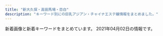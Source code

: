 ```yaml
---
title: "新大久保・高田馬場・目白"
description: "キーワード別にの巨乳アジアン・チャイナエステ嬢情報をまとめました。"
---
```


新着画像と新着キーワードをまとめています。
2021年04月02日の情報です。

<DmmAffiliateIns />
<KeywordTable
  shops={
    [
    {
        "img_links": [
            "https://est-hana.com/img/girl/pickup/pickup20181218104555.jpg",
            "https://est-hana.com/img/girl/list/s163_list.jpg",
            "https://est-hana.com/img/material/infopanel.png",
            "https://est-hana.com/img/material/photorenew2rev1.jpg",
            "https://est-hana.com/img/material/massap7.jpg",
            "https://est-hana.com/img/girl/thumb/s77_1.jpg",
            "https://est-hana.com/img/girl/list/slist199a8b144d9cbd006fc9dffdf23ad77de07.jpg",
            "https://est-hana.com/img/girl/main/smain1931e3a7504f14e2050f14cb6782d72bb46c.jpg",
            "https://est-hana.com/img/material/photorenew4.jpg",
            "https://est-hana.com/img/girl/list/slist19053cc33bb85f739f63e84c2ae2c41c2eb.jpg",
            "https://est-hana.com/img/girl/list/s88_list.jpg",
            "https://est-hana.com/img/girl/thumb/smain18725b09cd881b1f036f9f4970616c10b474.jpg",
            "https://est-hana.com/img/girl/thumb/s180_1.jpg",
            "https://est-hana.com/img/girl/list/sface191ec56c0d5cc68365ea11e2e52a40272d8.jpg",
            "https://est-hana.com/img/girl/pickup/pickup20190528135649.jpg",
            "https://est-hana.com/img/girl/list/slist187110f9d5212fd19d8b8410ec6bff294e6.jpg",
            "https://est-hana.com/img/material/staffdetail_t1.png",
            "https://est-hana.com/img/girl/pickup/topgirl20140510202547.png",
            "https://est-hana.com/img/girl/main/smain184149673a0eecbfdaab27d1a016ce6f4281.jpg",
            "https://est-hana.com/img/girl/list/sface18449673a0eecbfdaab27d1a016ce6f4281.jpg",
            "https://est-hana.com/img/girl/thumb/smain1102404ef9fc79e2a0a04d64b621c22a0c77.jpg",
            "https://est-hana.com/img/girl/pickup/pickup20141227182613.jpeg",
            "https://est-hana.com/img/material/top_t5.png",
            "https://est-hana.com/img/material/top_t6.png",
            "https://est-hana.com/img/material/accsess_station.png",
            "https://est-hana.com/img/girl/main/s173_1.jpg",
            "https://est-hana.com/img/material/top_t3.png",
            "https://est-hana.com/img/girl/pickup/topgirl20161016054301.png",
            "https://est-hana.com/img/material/returnbtn.png",
            "https://est-hana.com/img/girl/main/smain1901e7f2a11706f93c08ab1eb76c57c0a501.jpg",
            "https://est-hana.com/img/girl/pickup/topgirl20180908131653.png",
            "https://est-hana.com/img/girl/main/s86_1.jpg",
            "https://est-hana.com/img/girl/thumb/s86_1.jpg",
            "https://est-hana.com/img/girl/thumb/smain1871110bf62c88dcefca310cdc127f9b11f2.jpg",
            "https://est-hana.com/img/girl/list/sface201dc74ab8dea78d771771d5fda7bccc989.jpg",
            "https://est-hana.com/img/girl/list/s139_face.jpg",
            "https://est-hana.com/img/material/systme_t2.png",
            "https://est-hana.com/img/girl/thumb/smain184149673a0eecbfdaab27d1a016ce6f4281.jpg",
            "https://est-hana.com/img/material/systme_t1.png",
            "https://est-hana.com/img/material/massap4.jpg",
            "https://est-hana.com/img/girl/list/sface199a8b144d9cbd006fc9dffdf23ad77de07.jpg",
            "https://est-hana.com/img/girl/pickup/pickup20190118192257.jpg",
            "https://est-hana.com/img/material/photorenew3.jpg",
            "https://est-hana.com/img/material/staff_t1.png",
            "https://est-hana.com/img/material/hosi4.png",
            "https://est-hana.com/img/girl/list/sface19753ce52e0264e81a8a42e5d3c84dd833e.jpg",
            "https://est-hana.com/img/girl/list/slist8365230fc40840a020ba3ed47600db4b4a.jpg",
            "https://est-hana.com/img/girl/pickup/pickup20190121202926.jpg",
            "https://est-hana.com/img/material/m4.png",
            "https://est-hana.com/img/material/gm1_rollout.png",
            "https://est-hana.com/img/girl/list/slist189e9ae2d8752cd8b9474ebd62df9909f9b.jpg",
            "https://est-hana.com/img/girl/thumb/smain1931e3a7504f14e2050f14cb6782d72bb46c.jpg",
            "https://est-hana.com/img/material/accsess_picter2.jpg",
            "https://est-hana.com/img/girl/list/s88_face.jpg",
            "https://est-hana.com/img/girl/thumb/s75_1.jpg",
            "https://est-hana.com/img/girl/thumb/smain1913da4fa2da2e801312734721e1a44d8e19.jpg",
            "https://est-hana.com/img/material/photorenew1.jpg",
            "https://est-hana.com/img/material/gm5_rollout.png",
            "https://est-hana.com/img/camp/camp20210401.png",
            "https://est-hana.com/img/girl/list/sface190e7f2a11706f93c08ab1eb76c57c0a501.jpg",
            "https://est-hana.com/img/material/staff_t1rev1.png",
            "https://est-hana.com/img/material/click_tel_btn.png",
            "https://est-hana.com/img/girl/thumb/smain1901e7f2a11706f93c08ab1eb76c57c0a501.jpg",
            "https://est-hana.com/img/girl/thumb/smain110138adcf1cf026681bfa9a408199a21890.jpg",
            "https://est-hana.com/img/girl/main/smain197153ce52e0264e81a8a42e5d3c84dd833e.jpg",
            "https://est-hana.com/img/girl/list/s77_list.jpg",
            "https://est-hana.com/img/girl/thumb/s77_2.jpg",
            "https://est-hana.com/img/girl/list/s75_list.jpg",
            "https://est-hana.com/img/girl/pickup/topgirl20180526173824.png",
            "https://est-hana.com/img/girl/list/s75_face.jpg",
            "https://est-hana.com/img/material/hosi5.png",
            "https://est-hana.com/img/girl/list/slist193a69a1a063a3159e298d18b691542266d.jpg",
            "https://est-hana.com/img/material/detailwaku.png",
            "https://est-hana.com/img/material/gm4_rollout.png",
            "https://est-hana.com/img/girl/thumb/smain1891e9ae2d8752cd8b9474ebd62df9909f9b.jpg",
            "https://est-hana.com/img/material/massap6.jpg",
            "https://est-hana.com/img/material/month.png",
            "https://est-hana.com/img/whatnew/20200401min60.jpg",
            "https://est-hana.com/img/material/massa_t1.png",
            "https://est-hana.com/img/girl/list/slist18449673a0eecbfdaab27d1a016ce6f4281.jpg",
            "https://est-hana.com/img/girl/list/sface189e9ae2d8752cd8b9474ebd62df9909f9b.jpg",
            "https://est-hana.com/img/material/w5.png",
            "https://est-hana.com/img/girl/list/s180_list.jpg",
            "https://est-hana.com/img/girl/thumb/smain1911ec56c0d5cc68365ea11e2e52a40272d8.jpg",
            "https://est-hana.com/img/girl/thumb/smain184249673a0eecbfdaab27d1a016ce6f4281.jpg",
            "https://est-hana.com/img/girl/main/s180_1.jpg",
            "https://est-hana.com/img/material/d2.png",
            "https://est-hana.com/img/girl/thumb/smain1912da4fa2da2e801312734721e1a44d8e19.jpg",
            "https://est-hana.com/img/whatnew/20200304.jpg",
            "https://est-hana.com/img/girl/list/slist191ec56c0d5cc68365ea11e2e52a40272d8.jpg",
            "https://est-hana.com/img/girl/main/smain1871110bf62c88dcefca310cdc127f9b11f2.jpg",
            "https://est-hana.com/img/material/gm2_rollout.png",
            "https://est-hana.com/img/material/gm3_rollout.png",
            "https://est-hana.com/img/material/massap1.jpg",
            "https://est-hana.com/img/material/massap3.jpg",
            "https://est-hana.com/img/girl/thumb/smain19725e2ed7efe2de621955e09d12295a13ee.jpg",
            "https://est-hana.com/img/girl/pickup/pickup20180526173711.jpg",
            "https://est-hana.com/img/material/sframe2014.png",
            "https://est-hana.com/img/girl/thumb/s163_1.jpg",
            "https://est-hana.com/img/girl/main/s77_1.jpg",
            "https://est-hana.com/img/girl/pickup/pickup20180830201105.jpg",
            "https://est-hana.com/img/material/gm6_rollout.png",
            "https://est-hana.com/img/girl/list/slist110d5ce8a5906e2cdaf90af47c9395e0dff.jpg",
            "https://est-hana.com/img/material/sys_course1_rev2.png",
            "https://est-hana.com/img/girl/pickup/topgirl20180308214256.png",
            "https://est-hana.com/img/girl/thumb/s77_3.jpg",
            "https://est-hana.com/img/material/top_t4.png",
            "https://est-hana.com/img/girl/list/slist2012ba9beda1a19f1ba57dcc87485d57321.jpg",
            "https://est-hana.com/img/material/top_twitter.png",
            "https://est-hana.com/img/girl/thumb/smain1902e7f2a11706f93c08ab1eb76c57c0a501.jpg",
            "https://est-hana.com/img/material/sys_course2_rev2.png",
            "https://est-hana.com/img/material/day.png",
            "https://est-hana.com/img/girl/main/smain1891e9ae2d8752cd8b9474ebd62df9909f9b.jpg",
            "https://est-hana.com/img/girl/thumb/smain197153ce52e0264e81a8a42e5d3c84dd833e.jpg",
            "https://est-hana.com/img/girl/main/s75_1.jpg",
            "https://est-hana.com/img/girl/pickup/topgirl20190528141109.png",
            "https://est-hana.com/img/girl/list/slist19753ce52e0264e81a8a42e5d3c84dd833e.jpg",
            "https://est-hana.com/img/girl/pickup/topgirl20141227182718.png",
            "https://est-hana.com/img/material/topflashimg1.jpg",
            "https://est-hana.com/img/girl/main/smain110138adcf1cf026681bfa9a408199a21890.jpg",
            "https://est-hana.com/img/girl/list/sface8365230fc40840a020ba3ed47600db4b4a.jpg",
            "https://est-hana.com/img/girl/list/s77_face.jpg",
            "https://est-hana.com/img/girl/list/sface193e3a7504f14e2050f14cb6782d72bb46c.jpg",
            "https://est-hana.com/img/girl/pickup/pickup20190118192153.jpg",
            "https://est-hana.com/img/girl/list/s163_face.jpg",
            "https://est-hana.com/img/girl/pickup/topgirl20140502225842.png",
            "https://est-hana.com/img/girl/list/s86_list.jpg",
            "https://est-hana.com/img/girl/thumb/smain193281777917c863b2cd265723b9cb5a3c32.jpg",
            "https://est-hana.com/img/material/photorenew5.jpg",
            "https://est-hana.com/img/material/line1.png",
            "https://est-hana.com/img/girl/main/s163_1.jpg",
            "https://est-hana.com/img/material/massap2.jpg",
            "https://est-hana.com/img/girl/list/s173_face.jpg",
            "https://est-hana.com/img/material/massap5.jpg",
            "https://est-hana.com/img/material/top_t2_img_rev2.jpg",
            "https://est-hana.com/img/material/sys_option.png",
            "https://est-hana.com/img/girl/pickup/pickup20191208191053.jpg",
            "https://est-hana.com/img/girl/pickup/pickup20190227121102.jpg",
            "https://est-hana.com/img/material/top_t2.png",
            "https://est-hana.com/img/girl/list/s173_list.jpg",
            "https://est-hana.com/img/girl/thumb/s173_2.jpg",
            "https://est-hana.com/img/girl/list/s139_list.jpg",
            "https://est-hana.com/img/girl/thumb/s173_1.jpg",
            "https://est-hana.com/img/material/sys_course3_rev1.png",
            "https://est-hana.com/img/material/sys_etc.png",
            "https://est-hana.com/img/whatnew/20200401_mask.jpg",
            "https://est-hana.com/img/girl/pickup/pickup20191214162524.jpg",
            "https://est-hana.com/img/girl/list/s86_face.jpg",
            "https://est-hana.com/img/girl/main/smain1911ec56c0d5cc68365ea11e2e52a40272d8.jpg",
            "https://est-hana.com/img/girl/list/sface187386757ea62d773ca58e2457fc23b8e13.jpg",
            "https://est-hana.com/img/girl/list/s180_face.jpg",
            "https://est-hana.com/img/girl/list/sface110404ef9fc79e2a0a04d64b621c22a0c77.jpg",
            "https://est-hana.com/img/material/age.png"
        ],
        "url": "https://est-hana.com/",
        "name": "\u82b1",
        "keywords": {
            "C": 39,
            "\u30c0\u30a4\u30ca\u30de\u30a4\u30c8": 1,
            "E": 5,
            "G": 1
        },
        "station": "JR\u5927\u4e45\u4fdd\u99c5\u5317\u53e3"
    },
    {
        "url": "http://kobo.mssg.jp/",
        "station": "JR\u5927\u4e45\u4fdd\u99c5\u5317\u53e3",
        "name": "\u6c34\u8272-\u30df\u30ba\u30a4\u30ed-",
        "keywords": {},
        "img_links": [
            "http://kobo.mssg.jp/images/staff_4.jpg",
            "http://kobo.mssg.jp/images/staff_bj4.png",
            "http://kobo.mssg.jp/images/top2.jpg",
            "http://kobo.mssg.jp/images/staff_2b.jpg",
            "http://kobo.mssg.jp/images/staff_9b.jpg",
            "http://kobo.mssg.jp/layer/images/top/top_08.png",
            "http://kobo.mssg.jp/layer/images/top/top_06.jpg",
            "http://kobo.mssg.jp/layer/images/top/top_05.jpg",
            "http://kobo.mssg.jp/images/staff_2a.jpg",
            "http://kobo.mssg.jp/images/1.jpg",
            "http://kobo.mssg.jp/images/s_info.png",
            "http://kobo.mssg.jp/images/top1.jpg",
            "http://kobo.mssg.jp/layer/images/top/top_04.jpg",
            "http://kobo.mssg.jp/images/wenzi-staff.png",
            "http://kobo.mssg.jp/images/staff_5.jpg",
            "http://kobo.mssg.jp/layer/images/top/top_02.jpg",
            "http://kobo.mssg.jp/images/staff_9a.jpg",
            "http://kobo.mssg.jp/images/staff_8.jpg",
            "http://kobo.mssg.jp/images/info.png",
            "http://kobo.mssg.jp/images/staff_10a.jpg",
            "http://kobo.mssg.jp/images/staff_bj1.png",
            "http://kobo.mssg.jp/layer/images/top/top_03.jpg",
            "http://kobo.mssg.jp/layer/images/top/top_01.jpg",
            "http://kobo.mssg.jp/layer/images/top.jpg",
            "http://kobo.mssg.jp/images/staff_8a.jpg"
        ]
    },
    {
        "keywords": {},
        "station": "JR\u5927\u4e45\u4fdd\u99c5\u5317\u53e3",
        "img_links": [],
        "url": "http://gogonoheya.ies.fun/",
        "name": "Rabenda\u30fb\u30e9\u30d9\u30f3\u30c0\u30fc"
    },
    {
        "keywords": {
            "C": 36
        },
        "station": "JR\u5927\u4e45\u4fdd\u99c5\u5317\u53e3",
        "name": "Lovely Heart \u5927\u4e45\u4fdd\u5225\u9928",
        "img_links": [
            "http://aes-treat.com/scdl/staff/10891mb.jpg",
            "http://aes-treat.com/img/ttl_attbnr.jpg",
            "http://aes-treat.com/scdl/staff/11171mb.jpg",
            "http://aes-treat.com/scdl/staff/10981mb.jpg",
            "http://aes-treat.com/scdl/staff/10771mb.jpg",
            "http://aes-treat.com/img/ttl_sister.png",
            "http://aes-treat.com/scdl/staff/10941mb.jpg",
            "http://aes-treat.com/scdl/staff/10902.jpg",
            "http://aes-treat.com/scdl/staff/11121.jpg",
            "http://aes-treat.com/scdl/staff/11131.jpg",
            "http://aes-treat.com/scdl/staff/11151.jpg",
            "http://aes-treat.com/scdl/staff/11181mb.jpg",
            "http://aes-treat.com/scdl/staff/11111mb.jpg",
            "http://aes-treat.com/scdl/staff/10681.jpg",
            "http://aes-treat.com/scdl/staff/11041.jpg",
            "http://aes-treat.com/pic/top2.jpg",
            "http://aes-treat.com/scdl/staff/10681mb.jpg",
            "http://aes-treat.com/scdl/staff/11101mb.jpg",
            "http://aes-treat.com/scdl/staff/11171.jpg",
            "http://aes-treat.com/scdl/staff/10901.jpg",
            "http://aes-treat.com/scdl/staff/11161mb.jpg",
            "http://aes-treat.com/scdl/staff/10861.jpg",
            "http://aes-treat.com/scdl/staff/10842.jpg",
            "http://aes-treat.com/scdl/staff/10841.jpg",
            "http://aes-treat.com/scdl/staff/11101.jpg",
            "http://aes-treat.com/scdl/staff/10811mb.jpg",
            "http://aes-treat.com/scdl/staff/11081.jpg",
            "http://aes-treat.com/scdl/staff/10901mb.jpg",
            "http://aes-treat.com/scdl/staff/11041mb.jpg",
            "http://aes-treat.com/scdl/staff/10981.jpg",
            "http://aes-treat.com/scdl/staff/10841mb.jpg",
            "http://aes-treat.com/scdl/staff/11121mb.jpg",
            "http://aes-treat.com/scdl/staff/10721.jpg",
            "http://aes-treat.com/img/ttl_staff.png",
            "http://aes-treat.com/scdl/staff/10171mb.jpg",
            "http://aes-treat.com/scdl/staff/10811.jpg",
            "http://aes-treat.com/scdl/staff/10971.jpg",
            "http://aes-treat.com/scdl/staff/11161.jpg",
            "http://aes-treat.com/scdl/staff/11091.jpg",
            "http://aes-treat.com/scdl/staff/11181.jpg",
            "http://aes-treat.com/scdl/staff/10721mb.jpg",
            "http://aes-treat.com/scdl/staff/10972.jpg",
            "http://aes-treat.com/scdl/staff/11091mb.jpg",
            "http://aes-treat.com/img/ttl_att.png",
            "http://aes-treat.com/scdl/staff/11051mb.jpg",
            "http://aes-treat.com/scdl/staff/10771.jpg",
            "http://aes-treat.com/scdl/staff/10171.jpg",
            "http://aes-treat.com/img/ttl_nouka.jpg",
            "http://aes-treat.com/scdl/staff/11111.jpg",
            "http://aes-treat.com/scdl/staff/10651mb.jpg",
            "http://aes-treat.com/scdl/staff/11081mb.jpg",
            "http://aes-treat.com/scdl/staff/10861mb.jpg",
            "http://aes-treat.com/scdl/staff/10971mb.jpg",
            "http://aes-treat.com/scdl/staff/11131mb.jpg",
            "http://aes-treat.com/scdl/staff/11051.jpg",
            "http://aes-treat.com/i/files/homeimg.jpg",
            "http://aes-treat.com/scdl/staff/11151mb.jpg",
            "http://aes-treat.com/img/system/campaign.jpg",
            "http://aes-treat.com/scdl/staff/11162.jpg",
            "http://aes-treat.com/pic/top1.jpg",
            "http://aes-treat.com/scdl/staff/10891.jpg",
            "http://aes-treat.com/pic/head.jpg",
            "http://aes-treat.com/scdl/staff/10941.jpg",
            "http://aes-treat.com/scdl/staff/10651.jpg",
            "http://aes-treat.com/img/ttl_mobile.jpg"
        ],
        "url": "http://aes-treat.com/"
    },
    {
        "url": "http://familiar.tyo.cm/",
        "name": "Familiar\u30fb\u30d5\u30a1\u30df\u30ea\u30fc\u30a2",
        "keywords": {
            "85": 18,
            "87": 72,
            "83": 9,
            "86": 94,
            "E": 36,
            "C": 2,
            "88": 27,
            "D": 182
        },
        "station": "JR\u65b0\u5927\u4e45\u4fdd\u99c5",
        "img_links": [
            "http://familiar.tyo.cm/images/s_news.jpg",
            "http://familiar.tyo.cm/images/s_staff.jpg",
            "http://familiar.tyo.cm/photos/sites/37/2019/12/2019120502264671.jpg",
            "http://familiar.tyo.cm/photos/sites/37/2019/11/2019110802115992.jpg",
            "http://familiar.tyo.cm/photos/sites/37/2019/03/2019032406115446.jpg",
            "http://familiar.tyo.cm/photos/sites/37/2019/06/2019062210030384.jpg",
            "http://familiar.tyo.cm/photos/sites/37/2019/06/2019061502562797.jpg",
            "http://familiar.tyo.cm/photos/sites/37/2019/06/2019061502562798.jpg",
            "http://familiar.tyo.cm/photos/sites/37/2019/10/2019100304481325.jpg",
            "http://familiar.tyo.cm/photos/sites/37/2019/03/2019032406115440.jpg",
            "http://familiar.tyo.cm/photos/sites/37/2019/11/2019112902341792.jpg",
            "http://familiar.tyo.cm/photos/sites/37/2019/12/2019120401355046.jpg",
            "http://familiar.tyo.cm/photos/sites/37/2019/12/2019120502265383.jpg",
            "http://familiar.tyo.cm/photos/sites/37/2019/06/201906040617136.jpg",
            "http://familiar.tyo.cm/photos/sites/37/2019/03/2019032406115451.jpg",
            "http://familiar.tyo.cm/photos/sites/37/2019/09/2019090503385014.jpg",
            "http://familiar.tyo.cm/photos/sites/37/2019/10/2019102408541458.jpg",
            "http://familiar.tyo.cm/images/top.png",
            "http://familiar.tyo.cm/photos/sites/37/2019/10/2019102502193551.jpg",
            "http://familiar.tyo.cm/photos/sites/37/2019/09/201909270657496.jpg",
            "http://familiar.tyo.cm/photos/sites/37/2019/12/2019120401354873.jpg",
            "http://familiar.tyo.cm/photos/sites/37/2019/03/2019031806471671.jpg",
            "http://familiar.tyo.cm/photos/sites/37/2018/12/2018121903022968.jpg",
            "http://familiar.tyo.cm/photos/sites/37/2019/12/2019120401354980.jpg",
            "http://familiar.tyo.cm/photos/sites/37/2019/03/2019032406115312.jpg",
            "http://familiar.tyo.cm/photos/sites/37/2019/06/2019060406241084.jpg",
            "http://familiar.tyo.cm/images/mobile.jpg",
            "http://familiar.tyo.cm/photos/sites/37/2018/12/2018121903013346.jpg",
            "http://familiar.tyo.cm/photos/sites/37/2019/03/2019032406115491.jpg",
            "http://familiar.tyo.cm/photos/sites/37/2019/03/2019032406115598.jpg",
            "http://familiar.tyo.cm/images/tel.png",
            "http://familiar.tyo.cm/images/1.png",
            "http://familiar.tyo.cm/photos/sites/37/2019/11/2019112002511160.jpg",
            "http://familiar.tyo.cm/photos/sites/37/2019/06/2019061502562745.jpg",
            "http://familiar.tyo.cm/photos/sites/37/2019/03/2019032406115311.jpg",
            "http://familiar.tyo.cm/photos/sites/37/2019/06/2019060406161857.jpg",
            "http://familiar.tyo.cm/images/s_link.jpg",
            "http://familiar.tyo.cm/photos/sites/37/2019/12/201912130833132.jpg",
            "http://familiar.tyo.cm/photos/sites/37/2019/10/2019102502193826.jpg"
        ]
    },
    {
        "station": "JR\u65b0\u5927\u4e45\u4fdd\u99c5",
        "img_links": [
            "http://www.enchuen.com/images/h2_alliancegide2.png",
            "http://www.enchuen.com/images/btn_gnavi03_no.png",
            "http://www.enchuen.com/images/interior03.jpg",
            "http://www.enchuen.com/images/therapist_kaori.jpg",
            "http://www.enchuen.com/images/icon_eng.png",
            "http://www.enchuen.com/images/top_slider1.jpg",
            "http://www.enchuen.com/images/therapist_yona.jpg",
            "http://www.enchuen.com/images/icon_chi.png",
            "http://www.enchuen.com/images/interior02_s.jpg",
            "http://www.enchuen.com/images/interior02.jpg",
            "http://www.enchuen.com/images/btn_gnavi02_no.png",
            "http://www.enchuen.com/images/btn_gnavi01_no.png",
            "http://www.enchuen.com/images/mail_header.png",
            "http://www.enchuen.com/images/h2_link01.png",
            "http://www.enchuen.com/images/interior04_s.jpg",
            "http://www.enchuen.com/images/pickmessage01.png",
            "http://www.enchuen.com/images/img_service01.png",
            "http://www.enchuen.com/images/therapist_yume_s.jpg",
            "http://www.enchuen.com/images/h2_contact.png",
            "http://www.enchuen.com/images/h2_instagam.png",
            "http://www.enchuen.com/images/ins_footer.png",
            "http://www.enchuen.com/images/a_qa.png",
            "http://www.enchuen.com/images/top_slider5.jpg",
            "http://www.enchuen.com/images/h2_information.png",
            "http://www.enchuen.com/images/btn_gnavi06_no.png",
            "http://www.enchuen.com/images/interior03_s.jpg",
            "http://www.enchuen.com/images/tw_footer.png",
            "http://www.enchuen.com/images/top_slider4.jpg",
            "http://www.enchuen.com/images/therapist_noa.jpg",
            "http://www.enchuen.com/images/top_slider3.jpg",
            "http://www.enchuen.com/images/h2_qa.png",
            "http://www.enchuen.com/images/img_comimgsoon.jpg",
            "http://www.enchuen.com/images/q_qa.png",
            "http://www.enchuen.com/images/img_slider02.png",
            "http://www.enchuen.com/images/img_aromaoil.png",
            "http://www.enchuen.com/images/mess_footer.png",
            "http://www.enchuen.com/images/img_slider03.png",
            "http://www.enchuen.com/images/img_slider01.png",
            "http://www.enchuen.com/images/ban-tel.png",
            "http://www.enchuen.com/images/h2_linkban.png",
            "http://www.enchuen.com/images/top_slider2.jpg",
            "http://www.enchuen.com/images/therapist_kaori_s.jpg",
            "http://www.enchuen.com/images/tw_header.png",
            "http://www.enchuen.com/images/therapist_noa_s.jpg",
            "http://www.enchuen.com/images/h2_alltherapist.png",
            "http://www.enchuen.com/images/interior01.jpg",
            "http://www.enchuen.com/images/tel_header.png",
            "http://www.enchuen.com/images/ins_header.png",
            "http://www.enchuen.com/images/btn_gnavi05_no.png",
            "http://www.enchuen.com/images/img_service04.png",
            "http://www.enchuen.com/images/img_service05.png",
            "http://www.enchuen.com/images/pagetop.png",
            "http://www.enchuen.com/images/interior01_s.jpg",
            "http://www.enchuen.com/images/therapist_yona_s.jpg",
            "http://www.enchuen.com/images/h2_servicecontents.png",
            "http://www.enchuen.com/images/h2_alliancegide.png",
            "http://www.enchuen.com/images/top_slider6.jpg",
            "http://www.enchuen.com/images/img_service03.png",
            "http://www.enchuen.com/images/h2_twitter.png",
            "http://www.enchuen.com/images/therapist_yume.jpg",
            "http://www.enchuen.com/images/img_service02.png",
            "http://www.enchuen.com/images/interior04.jpg",
            "http://www.enchuen.com/images/img_service07.png",
            "http://www.enchuen.com/images/img_service06.png",
            "http://www.enchuen.com/images/btn_gnavi04_no.png"
        ],
        "keywords": {
            "C": 4
        },
        "url": "http://www.enchuen.com/",
        "name": "\u7e01\u4e2d\u7e01\uff5e\u3048\u3093\u3061\u3085\u3046\u3048\u3093\uff5e"
    },
    {
        "url": "https://tsukinohana88.wixsite.com/index",
        "name": "\u6708\u306e\u82b1",
        "station": "JR\u65b0\u5927\u4e45\u4fdd\u99c5",
        "img_links": [
            "https://static.wixstatic.com/media/80a184_5208b825bc574a8e8c38cfed61640f7b~mv2.png",
            "https://static.wixstatic.com/media/71aabe_7fde48e91203411687f75bf66049b810~mv2.jpg",
            "https://static.wixstatic.com/media/80a184_6f8a99a76cfa4e8cb6871f8cdc4667f5~mv2.png",
            "https://static.wixstatic.com/media/80a184_126746405a7f40f191a12f71b777ea41~mv2.png",
            "https://static.wixstatic.com/media/80a184_e559d78a6dc94757946448f2405d903b~mv2.jpg",
            "https://static.wixstatic.com/media/80a184_9dc0d14b20d54a71a6cb9f57217e8a32~mv2.png",
            "https://static.wixstatic.com/media/80a184_60e3e10d71c6473ca82f313fefc49773~mv2.png",
            "https://static.wixstatic.com/media/80a184_82935849944c46ee915c04bfe2e9b3cb~mv2.jpeg",
            "https://static.wixstatic.com/media/71aabe_595c6eb6f67c4a098580c4aa868223d6~mv2.jpg",
            "https://static.wixstatic.com/media/80a184_591f50f34faa42e6b9492a8d9157c96f~mv2.png",
            "https://static.wixstatic.com/media/80a184_18f60081ea1047b0a35a349e1c4155f8~mv2.jpg",
            "https://static.wixstatic.com/media/80a184_b70a2c117ac542f79ec2a2014b642be4~mv2.png",
            "https://static.wixstatic.com/media/80a184_badd496c271c4b31b8258ef657e73a1c~mv2.jpg",
            "https://static.wixstatic.com/media/80a184_d4b6882709484eb495b72b4fd6a52481~mv2.png"
        ],
        "keywords": {}
    },
    {
        "url": "http://milk.tyo.cm/",
        "keywords": {
            "86": 8,
            "90": 8,
            "87": 8,
            "85": 24,
            "D": 40,
            "C": 14,
            "E": 16,
            "83": 8
        },
        "img_links": [
            "http://milk.tyo.cm/photos/sites/72/2021/01/2021012610102711.jpg",
            "http://milk.tyo.cm/images/link_nav04.png",
            "http://milk.tyo.cm/photos/sites/72/2021/02/202102100345053.jpg",
            "http://milk.tyo.cm/images/koko_234x60.png",
            "http://milk.tyo.cm/images/sp_tit_pick.png",
            "http://milk.tyo.cm/images/tit_service.png",
            "http://milk.tyo.cm/photos/sites/72/2021/03/2021032001383557.jpg",
            "http://milk.tyo.cm/photos/sites/72/2021/02/2021021003450576.jpg",
            "http://milk.tyo.cm/images/bg_cont01.png",
            "http://milk.tyo.cm/images/ico_headline.png",
            "http://milk.tyo.cm/photos/sites/72/2021/03/2021030109204879.jpg",
            "http://milk.tyo.cm/images/room4_l.jpg",
            "http://milk.tyo.cm/images/tit_staff.png",
            "http://milk.tyo.cm/images/sp_nav02.png",
            "http://milk.tyo.cm/photos/sites/72/2020/06/2020061206444417.jpg",
            "http://milk.tyo.cm/images/img_service02.jpg",
            "http://milk.tyo.cm/photos/sites/72/2020/06/2020061206443832.jpg",
            "http://milk.tyo.cm/images/tit_pick.png",
            "http://milk.tyo.cm/images/img_service03.jpg",
            "http://milk.tyo.cm/images/link_nav03.png",
            "http://milk.tyo.cm/images/blog.jpg",
            "http://milk.tyo.cm/images/link_nav05.png",
            "http://milk.tyo.cm/images/room1_l.jpg",
            "http://milk.tyo.cm/images/top.png",
            "http://milk.tyo.cm/images/link_nav01.png",
            "http://milk.tyo.cm/photos/sites/72/2020/11/202011100524008.jpg",
            "http://milk.tyo.cm/images/room3_l.jpg",
            "http://milk.tyo.cm/images/link_nav02.png",
            "http://milk.tyo.cm/images/sp_nav03.png",
            "http://milk.tyo.cm/images/com_tel.png",
            "http://milk.tyo.cm/images/bg_cont03.png",
            "http://milk.tyo.cm/images/sp_header.jpg",
            "http://milk.tyo.cm/images/re.png",
            "http://milk.tyo.cm/images/room2_l.jpg",
            "http://milk.tyo.cm/photos/sites/72/2021/03/2021032104262457.jpg",
            "http://milk.tyo.cm/images/img_service04.jpg",
            "http://milk.tyo.cm/images/img_service01.jpg",
            "http://milk.tyo.cm/images/sp_nav01.png"
        ],
        "name": "\u30df\u30eb\u30af",
        "station": "JR\u5927\u4e45\u4fdd\u99c5\u5357\u53e3"
    },
    {
        "keywords": {},
        "img_links": [
            "http://www.harunoyume.com/images/service-image.jpg",
            "http://www.harunoyume.com/images/discount.jpg",
            "http://www.harunoyume.com/images/campaign.jpg",
            "http://www.harunoyume.com/images/covergirl.jpg"
        ],
        "name": "\u6625\u306e\u5922",
        "station": "JR\u65b0\u5927\u4e45\u4fdd\u99c5",
        "url": "http://www.harunoyume.com/"
    },
    {
        "img_links": [
            "http://www.e-candy.work/images/int1.png",
            "http://www.e-candy.work/images/info.png",
            "http://www.e-candy.work/images/4.jpg",
            "http://www.e-candy.work/img/haruka1.jpg",
            "http://www.e-candy.work/img/yui1.jpg",
            "http://www.e-candy.work/images/tel.jpg",
            "http://www.e-candy.work/images/7.jpg",
            "http://www.e-candy.work/images/head.jpg",
            "http://www.e-candy.work/images/8.jpg",
            "http://www.e-candy.work/images/int2.png",
            "http://www.e-candy.work/img/miki1.jpg",
            "http://www.e-candy.work/img/aya1.jpg",
            "http://www.e-candy.work/images/news.jpg",
            "http://www.e-candy.work/images/5.jpg",
            "http://www.e-candy.work/images/sys3.png",
            "http://www.e-candy.work/images/3.jpg",
            "http://www.e-candy.work/images/newface.png",
            "http://www.e-candy.work/images/sys2.jpg",
            "http://www.e-candy.work/images/sys1.jpg",
            "http://www.e-candy.work/images/6.jpg",
            "http://www.e-candy.work/img/rina1.jpg",
            "http://www.e-candy.work/images/interior_t.png",
            "http://www.e-candy.work/img/nana1.jpg",
            "http://www.e-candy.work/images/mobile.jpg",
            "http://www.e-candy.work/images/staff_t.png",
            "http://www.e-candy.work/images/s1.png",
            "http://www.e-candy.work/img/ai1.jpg",
            "http://www.e-candy.work/images/1.jpg"
        ],
        "name": "Lui\uff5e\u30eb\u30a4\uff5e",
        "url": "http://www.e-candy.work/",
        "keywords": {},
        "station": "\u65b0\u5927\u4e45\u4fdd\u99c5"
    },
    {
        "name": "COCORO",
        "keywords": {
            "C": 21,
            "E": 1
        },
        "url": "https://www.cocoro556.in/",
        "img_links": [
            "https://www.cocoro556.in/img/material/p2_t2_subt5.png",
            "https://www.cocoro556.in/img/material/noimg_b.jpg",
            "https://www.cocoro556.in/img/girl/thumb/smain164135ee9e4407f412c3d2708030a189f1c0.jpg",
            "https://www.cocoro556.in/img/girl/thumb/smain1541a1f8e548a2959236fdd0e7abcde80ac7.jpg",
            "https://www.cocoro556.in/img/girl/list/slist144346e3df3ff1cef1386c89c6ba9e9f72e.jpg",
            "https://www.cocoro556.in/img/girl/thumb/smain1423ae12bc52cc115b3190fbe6a84a8ffa74.jpg",
            "https://www.cocoro556.in/img/material/p2_t2_subt2.png",
            "https://www.cocoro556.in/img/material/p2_t2_subt4_m1.png",
            "https://www.cocoro556.in/img/material/mobilesite.png",
            "https://www.cocoro556.in/img/girl/thumb/smain163122954962968a79edd4eae79b844b9988.jpg",
            "https://www.cocoro556.in/img/material/top_t3.png",
            "https://www.cocoro556.in/img/girl/list/slist16435ee9e4407f412c3d2708030a189f1c0.jpg",
            "https://www.cocoro556.in/img/material/pd_st1.png",
            "https://www.cocoro556.in/img/girl/thumb/smain1421b75436b0012f83588e08b8d8eb48c8c2.jpg",
            "https://www.cocoro556.in/img/girl/thumb/smain1422b75436b0012f83588e08b8d8eb48c8c2.jpg",
            "https://www.cocoro556.in/img/material/top_t2.png",
            "https://www.cocoro556.in/img/material/pageheaderimg1.jpg",
            "https://www.cocoro556.in/img/material/photost3rev1.png",
            "https://www.cocoro556.in/img/material/gm1_rollout.png",
            "https://www.cocoro556.in/img/material/p6_t3.png",
            "https://www.cocoro556.in/img/girl/list/slist12642f85375ac3eb532582567360874d2d6.jpg",
            "https://www.cocoro556.in/img/material/p2_t2.png",
            "https://www.cocoro556.in/img/material/accminimgrev1.jpg",
            "https://www.cocoro556.in/img/girl/thumb/smain1442346e3df3ff1cef1386c89c6ba9e9f72e.jpg",
            "https://www.cocoro556.in/img/material/age_rollout.png",
            "https://www.cocoro556.in/img/girl/thumb/smain1543ab2e0ee9f9fde8103e9fe80e33b07761.jpg",
            "https://www.cocoro556.in/img/material/p6_t3_subt1.png",
            "https://www.cocoro556.in/img/material/ftel.png",
            "https://www.cocoro556.in/img/material/noimg_m.jpg",
            "https://www.cocoro556.in/img/material/pageheaderimg4.jpg",
            "https://www.cocoro556.in/img/material/pageheaderimg2.jpg",
            "https://www.cocoro556.in/img/material/photost6.png",
            "https://www.cocoro556.in/img/material/gm3_rollover.png",
            "https://www.cocoro556.in/img/girl/thumb/smain14922dea5bdda380e76839c012ab24bd9f82.jpg",
            "https://www.cocoro556.in/img/material/gm3_rollout.png",
            "https://www.cocoro556.in/img/material/photost5.png",
            "https://www.cocoro556.in/img/material/gm6_rollout.png",
            "https://www.cocoro556.in/img/girl/main/smain1461f806d031a1244ccfaa8b4d307f6ef6d7.jpg",
            "https://www.cocoro556.in/img/girl/thumb/smain1443346e3df3ff1cef1386c89c6ba9e9f72e.jpg",
            "https://www.cocoro556.in/img/material/top_t1.png",
            "https://www.cocoro556.in/img/girl/main/smain126142f85375ac3eb532582567360874d2d6.jpg",
            "https://www.cocoro556.in/img/material/top_t3_subt1.png",
            "https://www.cocoro556.in/img/material/p3_1_t1.png",
            "https://www.cocoro556.in/img/material/gm1_rollover.png",
            "https://www.cocoro556.in/img/girl/thumb/smain1542a1f8e548a2959236fdd0e7abcde80ac7.jpg",
            "https://www.cocoro556.in/img/girl/main/smain1491773ceed1a7cd35919e9c6866285fb943.jpg",
            "https://www.cocoro556.in/img/material/p2_t2_subt5_m2.png",
            "https://www.cocoro556.in/img/girl/thumb/smain126332fd72809eba38056753c1720b05d8d5.jpg",
            "https://www.cocoro556.in/img/girl/main/smain164135ee9e4407f412c3d2708030a189f1c0.jpg",
            "https://www.cocoro556.in/img/camp/camp20200426sub.jpg",
            "https://www.cocoro556.in/img/material/photost1.png",
            "https://www.cocoro556.in/img/material/pageheaderimg3.jpg",
            "https://www.cocoro556.in/img/girl/thumb/smain1491773ceed1a7cd35919e9c6866285fb943.jpg",
            "https://www.cocoro556.in/img/girl/thumb/smain126242f85375ac3eb532582567360874d2d6.jpg",
            "https://www.cocoro556.in/img/girl/main/smain1421b75436b0012f83588e08b8d8eb48c8c2.jpg",
            "https://www.cocoro556.in/img/material/top_t4.png",
            "https://www.cocoro556.in/img/material/leftinfo.png",
            "https://www.cocoro556.in/img/material/p2_t2_subt4.png",
            "https://www.cocoro556.in/img/material/gm5_rollout.png",
            "https://www.cocoro556.in/img/material/pd_st3.png",
            "https://www.cocoro556.in/img/material/p5_t1.png",
            "https://www.cocoro556.in/img/material/p2_t2_subt1.png",
            "https://www.cocoro556.in/img/material/photost2rev1.png",
            "https://www.cocoro556.in/img/girl/thumb/smain1461f806d031a1244ccfaa8b4d307f6ef6d7.jpg",
            "https://www.cocoro556.in/img/material/noimg_s.jpg",
            "https://www.cocoro556.in/img/girl/main/smain1541a1f8e548a2959236fdd0e7abcde80ac7.jpg",
            "https://www.cocoro556.in/img/material/top_t3_imgrev1.jpg",
            "https://www.cocoro556.in/img/material/p2_t2_subt5_m1.png",
            "https://www.cocoro556.in/img/material/p2_t2_sub_m1_1.png",
            "https://www.cocoro556.in/img/girl/list/slist16322954962968a79edd4eae79b844b9988.jpg",
            "https://www.cocoro556.in/img/material/p6_t1.png",
            "https://www.cocoro556.in/img/material/p6_t2_subt1.png",
            "https://www.cocoro556.in/img/girl/thumb/smain126142f85375ac3eb532582567360874d2d6.jpg",
            "https://www.cocoro556.in/img/girl/thumb/smain1493773ceed1a7cd35919e9c6866285fb943.jpg",
            "https://www.cocoro556.in/img/material/gm6_rollover.png",
            "https://www.cocoro556.in/img/material/p2_t2_subt3.png",
            "https://www.cocoro556.in/img/girl/thumb/smain1462f806d031a1244ccfaa8b4d307f6ef6d7.jpg",
            "https://www.cocoro556.in/img/camp/camp20210401.jpg",
            "https://www.cocoro556.in/img/material/pd_st2.png",
            "https://www.cocoro556.in/img/material/p6_t2.png",
            "https://www.cocoro556.in/img/material/p2_t2_sub_m1_2.png",
            "https://www.cocoro556.in/img/material/gm2_rollover.png",
            "https://www.cocoro556.in/img/material/gm5_rollover.png",
            "https://www.cocoro556.in/img/material/photost4rev1.png",
            "https://www.cocoro556.in/img/material/pd_number.png",
            "https://www.cocoro556.in/img/material/p2_t2_sub_m1_3.png",
            "https://www.cocoro556.in/img/girl/list/slist142b75436b0012f83588e08b8d8eb48c8c2.jpg",
            "https://www.cocoro556.in/img/girl/list/slist146f806d031a1244ccfaa8b4d307f6ef6d7.jpg",
            "https://www.cocoro556.in/img/girl/list/slist149773ceed1a7cd35919e9c6866285fb943.jpg",
            "https://www.cocoro556.in/img/girl/main/smain163122954962968a79edd4eae79b844b9988.jpg",
            "https://www.cocoro556.in/img/girl/thumb/smain1441346e3df3ff1cef1386c89c6ba9e9f72e.jpg",
            "https://www.cocoro556.in/img/girl/thumb/smain14634879628e490d1ecf1cd7a9d727569f95.jpg",
            "https://www.cocoro556.in/img/material/gm4_rollout.png",
            "https://www.cocoro556.in/img/girl/main/smain1441346e3df3ff1cef1386c89c6ba9e9f72e.jpg",
            "https://www.cocoro556.in/img/material/gm2_rollout.png",
            "https://www.cocoro556.in/img/material/p3_t1.png",
            "https://www.cocoro556.in/img/girl/list/slist154a1f8e548a2959236fdd0e7abcde80ac7.jpg",
            "https://www.cocoro556.in/img/material/photost7.png"
        ],
        "station": "JR\u5927\u4e45\u4fdd\u99c5\u5317\u53e3"
    },
    {
        "name": "\u697d\u5712",
        "url": "http://massage-1.net/",
        "station": "JR\u9ad8\u7530\u99ac\u5834\u99c5\u65e9\u7a32\u7530\u53e3",
        "keywords": {},
        "img_links": [
            "http://massage-1.net/images/top/top_01.jpg",
            "http://massage-1.net/images/top/top_05.jpg",
            "http://massage-1.net/images/page_top.png",
            "http://massage-1.net/images/top/top_08.png",
            "http://massage-1.net/images/staff_image/staf_05a.jpg",
            "http://massage-1.net/images/home/top.jpg",
            "http://massage-1.net/images/top/top_03.jpg",
            "http://massage-1.net/images/top/top_06.jpg",
            "http://massage-1.net/images/top/top_04.jpg",
            "http://massage-1.net/images/top/top_02.jpg"
        ]
    },
    {
        "name": "\u60a0\u30a8\u30b9\u30c6",
        "img_links": [
            "http://www.y-rlx.site/images/upload/thumb/0d7b4714c8aced28.jpg",
            "http://www.y-rlx.site/images/index_09.jpg",
            "http://www.y-rlx.site/images/staff_09.jpg",
            "http://www.y-rlx.site/images/upload/thumb/0a4230132522743d.jpg",
            "http://www.y-rlx.site/images/index_03.jpg",
            "http://www.y-rlx.site/girl/02.jpg",
            "http://www.y-rlx.site/images/index_13.jpg",
            "http://www.y-rlx.site/images/upload/thumb/2c7fdde9ad97892b.jpg",
            "http://www.y-rlx.site/images/upload/thumb/e0a26e58e17a1416.jpg",
            "http://www.y-rlx.site/images/upload/thumb/3cdd5cf63d4b2ca9.jpg",
            "http://www.y-rlx.site/images/index_04.jpg",
            "http://www.y-rlx.site/images/upload/thumb/117cc02414cb58fe.jpg",
            "http://www.y-rlx.site/images/index_01.jpg",
            "http://y-rlx.site/images/index_07.jpg",
            "http://www.y-rlx.site/images/index_07.jpg",
            "http://www.y-rlx.site/images/info.jpg",
            "http://www.y-rlx.site/images/upload/thumb/0776a8acf9219785.jpg",
            "http://www.y-rlx.site/images/index_18.jpg",
            "http://www.y-rlx.site/girl/04.jpg",
            "http://www.y-rlx.site/images/upload/thumb/7ef0dbd713e60157.jpg",
            "http://www.y-rlx.site/images/rec_09.jpg",
            "http://www.y-rlx.site/girl/05.jpg",
            "http://www.y-rlx.site/images/upload/thumb/7ec52ffef2544273.jpg",
            "http://www.y-rlx.site/images/index_20.jpg",
            "http://www.y-rlx.site/images/info_09.jpg",
            "http://www.y-rlx.site/images/index_06.jpg",
            "http://www.y-rlx.site/images/index_11.jpg",
            "http://www.y-rlx.site/images/index_10.jpg",
            "http://www.y-rlx.site/images/card.jpg",
            "http://y-rlx.site/images/index_04.jpg",
            "http://www.y-rlx.site/girl/03.jpg",
            "http://www.y-rlx.site/images/index_02.jpg",
            "http://www.y-rlx.site/girl/01.jpg",
            "http://www.y-rlx.site/images/index_08.jpg",
            "http://www.y-rlx.site/images/index_15.jpg",
            "http://www.y-rlx.site/images/index_19.jpg",
            "http://www.y-rlx.site/images/upload/thumb/a3dc59474308193e.jpg",
            "http://www.y-rlx.site/images/rec.jpg",
            "http://www.y-rlx.site/images/index_05.jpg"
        ],
        "url": "http://www.y-rlx.site/",
        "keywords": {
            "D": 1,
            "88": 2,
            "87": 4,
            "C": 6,
            "89": 1
        },
        "station": "JR\u9ad8\u7530\u99ac\u5834\u99c5\u65e9\u7a32\u7530\u53e3"
    },
    {
        "station": "JR\u9ad8\u7530\u99ac\u5834\u99c5\u6771\u53e3",
        "name": "RAN\uff5e\u30e9\u30f3\uff5e",
        "url": "http://esthe.top/",
        "img_links": [
            "http://esthe.top/images/demo/slider/images/slide4.png",
            "http://esthe.top/images/staff_images/staff_012a.jpg",
            "http://esthe.top/images/staff_images/staff_04a.jpg",
            "http://esthe.top/images/staff_images/staff_04b.jpg",
            "http://esthe.top/images/demo/slider/images/slide1.png",
            "http://esthe.top/images/staff_images/staff_09b.jpg",
            "http://esthe.top/images/QRcode.jpg",
            "http://esthe.top/images/an_2_03.jpg",
            "http://esthe.top/images/room_images/index-01.jpg",
            "http://esthe.top/images/an_1_03.jpg",
            "http://esthe.top/images/demo/slider/tooltips/slide3.png",
            "http://esthe.top/images/room_images/gallery-01.jpg",
            "http://esthe.top/images/acs_ima/access-01.jpg",
            "http://esthe.top/images/staff_images/staff_010b.jpg",
            "http://esthe.top/images/an_1_06.jpg",
            "http://esthe.top/images/room_images/index-02.jpg",
            "http://esthe.top/images/room_images/gallery-06.jpg",
            "http://esthe.top/images/demo/slider/tooltips/slide1.png",
            "http://esthe.top/images/demo/slider/tooltips/slide5.png",
            "http://esthe.top/images/an_1_05.jpg",
            "http://esthe.top/images/demo/slider/tooltips/slide2.png",
            "http://esthe.top/images/demo/slider/images/slide2.png",
            "http://esthe.top/images/Bottom_02.jpg",
            "http://esthe.top/images/an_1_07.jpg",
            "http://esthe.top/images/staff_images/staff_09a.jpg",
            "http://esthe.top/images/staff_images/staff_010a.jpg",
            "http://esthe.top/images/acs_ima/access-04.jpg",
            "http://esthe.top/images/staff_images/staff_01a.jpg",
            "http://esthe.top/images/an_1_04.jpg",
            "http://esthe.top/images/staff_images/staff_07b.jpg",
            "http://esthe.top/images/an_2_06.jpg",
            "http://esthe.top/images/Bottom_01.jpg",
            "http://esthe.top/images/an_1_02.jpg",
            "http://esthe.top/images/demo/slider/tooltips/slide4.png",
            "http://esthe.top/images/an_2_02.jpg",
            "http://esthe.top/images/room_images/gallery-03.jpg",
            "http://esthe.top/images/staff_images/staff_07a.jpg",
            "http://esthe.top/images/room_images/gallery-05.jpg",
            "http://esthe.top/images/staff_images/staff_01b.jpg",
            "http://esthe.top/images/demo/slider/images/slide3.png",
            "http://esthe.top/images/demo/slider/images/slide5.png",
            "http://esthe.top/images/acs_ima/access-02.jpg",
            "http://esthe.top/images/an_2_05.jpg",
            "http://esthe.top/images/acs_ima/access-03.jpg",
            "http://esthe.top/images/room_images/gallery-04.jpg",
            "http://esthe.top/images/an_2_07.jpg",
            "http://esthe.top/images/an_2_04.jpg",
            "http://esthe.top/images/room_images/gallery-02.jpg"
        ],
        "keywords": {}
    },
    {
        "keywords": {
            "D": 5,
            "C": 17,
            "E": 7,
            "83": 17,
            "87": 5,
            "95": 1,
            "86": 7
        },
        "url": "http://angel.este.work/",
        "name": "Angel",
        "img_links": [
            "http://angel.este.work/2/uploadimg/1616465485.jpg",
            "http://angel.este.work/1.jpg",
            "http://angel.este.work/tel_header.png",
            "http://angel.este.work/2.jpg",
            "http://angel.este.work/4.jpg",
            "http://angel.este.work/3.jpg",
            "http://angel.este.work/2/uploadimg/1599833697.jpg",
            "http://angel.este.work/top-img04.png",
            "http://angel.este.work/2/uploadimg/1616465524.jpg",
            "http://angel.este.work/top-img01.png",
            "http://angel.este.work/top-img01b.png",
            "http://angel.este.work/call.png",
            "http://angel.este.work/tel_footer.png",
            "http://angel.este.work/top-img01a.png",
            "http://angel.este.work/2/uploadimg/1600260826.jpg"
        ],
        "station": "JR\u9ad8\u7530\u99ac\u5834\u99c5"
    },
    {
        "station": "JR\u9ad8\u7530\u99ac\u5834\u99c5\u65e9\u7a32\u7530\u53e3",
        "name": "\u98a8\u96c5\u5802 \uff5e\u3075\u3046\u304c\u3069\u3046\uff5e",
        "keywords": {},
        "url": "http://www.kity.work/",
        "img_links": [
            "http://www.kity.work/images/tel.jpg",
            "http://www.kity.work/images/head.jpg",
            "http://www.kity.work/img/aoi1.jpg",
            "http://www.kity.work/images/6.jpg",
            "http://www.kity.work/staff/erina.jpg",
            "http://www.kity.work/images/news.jpg",
            "http://www.kity.work/img/erina1.jpg",
            "http://www.kity.work/images/int1.jpg",
            "http://www.kity.work/images/3.jpg",
            "http://www.kity.work/images/7.jpg",
            "http://www.kity.work/images/5.jpg",
            "http://www.kity.work/images/sys.jpg",
            "http://www.kity.work/img/nana1.jpg",
            "http://www.kity.work/images/s1.png",
            "http://www.kity.work/staff/yuka.jpg",
            "http://www.kity.work/images/int2.jpg",
            "http://www.kity.work/staff/nana.jpg",
            "http://www.kity.work/img/sara1.jpg",
            "http://www.kity.work/staff/sara.jpg",
            "http://www.kity.work/img/erina2.jpg",
            "http://www.kity.work/images/tg.jpg",
            "http://www.kity.work/images/ac2.jpg",
            "http://www.kity.work/images/s2.jpg",
            "http://www.kity.work/img/yuka2.jpg",
            "http://www.kity.work/images/s1.jpg",
            "http://www.kity.work/img/yuka1.jpg",
            "http://www.kity.work/images/interior_t.jpg",
            "http://www.kity.work/images/staff_t.jpg",
            "http://www.kity.work/img/aoi2.jpg",
            "http://www.kity.work/img/sara2.jpg",
            "http://www.kity.work/staff/aoi.jpg",
            "http://www.kity.work/images/up.jpg",
            "http://www.kity.work/images/1.jpg"
        ]
    },
    {
        "img_links": [
            "http://www.china-es.info/img/hibiki1.jpg",
            "http://www.china-es.info/images/sys1.jpg",
            "http://www.china-es.info/images/head.jpg",
            "http://www.china-es.info/images/mobile.jpg",
            "http://www.china-es.info/img/ringo1.jpg",
            "http://www.china-es.info/images/rec2.jpg",
            "http://www.china-es.info/images/menu/staff.jpg",
            "http://www.china-es.info/img/nana2.jpg",
            "http://www.china-es.info/images/int2.jpg",
            "http://www.china-es.info/images/int4.jpg",
            "http://www.china-es.info/images/sys2.jpg",
            "http://www.china-es.info/img/nana1.jpg",
            "http://www.china-es.info/images/sys3.jpg",
            "http://www.china-es.info/images/top.jpg",
            "http://www.china-es.info/images/news.jpg",
            "http://www.china-es.info/images/rec1.jpg",
            "http://www.china-es.info/images/menu/interior.jpg",
            "http://www.china-es.info/images/interior_t.jpg",
            "http://www.china-es.info/images/int1.jpg",
            "http://www.china-es.info/images/int3.jpg",
            "http://www.china-es.info/images/menu/top.jpg",
            "http://www.china-es.info/images/staff_t.jpg"
        ],
        "url": "http://www.china-es.info/",
        "name": "Honey At Home \u30cf\u30cb\u30fc\u30a2\u30c3\u30c8\u30db\u30fc\u30e0",
        "station": "JR\u9ad8\u7530\u99ac\u5834\u99c5\u65e9\u7a32\u7530\u53e3",
        "keywords": {}
    },
    {
        "url": "http://aes-salon.com/",
        "station": "JR\u5927\u4e45\u4fdd\u99c5\u5317\u53e3",
        "img_links": [
            "http://aes-salon.com/scdl/staff/10441.jpg",
            "http://aes-salon.com/img/access/road3.jpg",
            "http://aes-salon.com/scdl/staff/10641.jpg",
            "http://aes-salon.com/scdl/staff/10691mb.jpg",
            "http://aes-salon.com/scdl/staff/10602.jpg",
            "http://aes-salon.com/i/files/homeimg.jpg",
            "http://aes-salon.com/scdl/staff/10291mb.jpg",
            "http://aes-salon.com/img/ttl_mobile.jpg",
            "http://aes-salon.com/scdl/staff/10661mb.jpg",
            "http://aes-salon.com/scdl/staff/10561.jpg",
            "http://aes-salon.com/scdl/staff/10651.jpg",
            "http://aes-salon.com/img/ttl_attbnr.jpg",
            "http://aes-salon.com/scdl/staff/10502.jpg",
            "http://aes-salon.com/scdl/staff/10462.jpg",
            "http://aes-salon.com/scdl/staff/10693.jpg",
            "http://aes-salon.com/scdl/staff/10601mb.jpg",
            "http://aes-salon.com/scdl/staff/10081.jpg",
            "http://aes-salon.com/img/ttl_bekan.jpg",
            "http://aes-salon.com/scdl/staff/10591.jpg",
            "http://aes-salon.com/scdl/staff/10411mb.jpg",
            "http://aes-salon.com/img/access/road4.jpg",
            "http://aes-salon.com/scdl/staff/10292.jpg",
            "http://aes-salon.com/scdl/staff/10621.jpg",
            "http://aes-salon.com/scdl/staff/10571mb.jpg",
            "http://aes-salon.com/scdl/staff/10661.jpg",
            "http://aes-salon.com/scdl/staff/10501.jpg",
            "http://aes-salon.com/scdl/staff/10471.jpg",
            "http://aes-salon.com/scdl/staff/10563.jpg",
            "http://aes-salon.com/scdl/staff/10412.jpg",
            "http://aes-salon.com/scdl/staff/10621mb.jpg",
            "http://aes-salon.com/scdl/staff/10641mb.jpg",
            "http://aes-salon.com/scdl/staff/10631.jpg",
            "http://aes-salon.com/img/ttl_nouka.jpg",
            "http://aes-salon.com/scdl/staff/10691.jpg",
            "http://aes-salon.com/scdl/staff/10461.jpg",
            "http://aes-salon.com/scdl/staff/10121.jpg",
            "http://aes-salon.com/scdl/staff/10091mb.jpg",
            "http://aes-salon.com/scdl/staff/10651mb.jpg",
            "http://aes-salon.com/pic/head.jpg",
            "http://aes-salon.com/img/system/campaign.jpg",
            "http://aes-salon.com/img/access/road2.jpg",
            "http://aes-salon.com/img/ttl_sister.png",
            "http://aes-salon.com/scdl/staff/10671.jpg",
            "http://aes-salon.com/scdl/staff/10591mb.jpg",
            "http://aes-salon.com/img/ttl_staff.png",
            "http://aes-salon.com/scdl/staff/10121mb.jpg",
            "http://aes-salon.com/scdl/staff/10511mb.jpg",
            "http://aes-salon.com/scdl/staff/10601.jpg",
            "http://aes-salon.com/scdl/staff/10561mb.jpg",
            "http://aes-salon.com/scdl/staff/10291.jpg",
            "http://aes-salon.com/scdl/staff/10341.jpg",
            "http://aes-salon.com/pic/top1.jpg",
            "http://aes-salon.com/scdl/staff/10091.jpg",
            "http://aes-salon.com/scdl/staff/10083.jpg",
            "http://aes-salon.com/scdl/staff/10351mb.jpg",
            "http://aes-salon.com/scdl/staff/10571.jpg",
            "http://aes-salon.com/scdl/staff/10441mb.jpg",
            "http://aes-salon.com/scdl/staff/10562.jpg",
            "http://aes-salon.com/scdl/staff/10341mb.jpg",
            "http://aes-salon.com/scdl/staff/10471mb.jpg",
            "http://aes-salon.com/scdl/staff/10631mb.jpg",
            "http://aes-salon.com/scdl/staff/10472.jpg",
            "http://aes-salon.com/scdl/staff/10411.jpg",
            "http://aes-salon.com/img/access/road1.jpg",
            "http://aes-salon.com/scdl/staff/10692.jpg",
            "http://aes-salon.com/img/ttl_att.png",
            "http://aes-salon.com/scdl/staff/10511.jpg",
            "http://aes-salon.com/scdl/staff/10592.jpg",
            "http://aes-salon.com/img/access/roaddm.png",
            "http://aes-salon.com/scdl/staff/10342.jpg",
            "http://aes-salon.com/scdl/staff/10681.jpg",
            "http://aes-salon.com/scdl/staff/10461mb.jpg",
            "http://aes-salon.com/scdl/staff/10681mb.jpg",
            "http://aes-salon.com/scdl/staff/10081mb.jpg",
            "http://aes-salon.com/scdl/staff/10351.jpg",
            "http://aes-salon.com/scdl/staff/10671mb.jpg",
            "http://aes-salon.com/pic/top2.jpg",
            "http://aes-salon.com/scdl/staff/10501mb.jpg",
            "http://aes-salon.com/scdl/staff/10092.jpg",
            "http://aes-salon.com/scdl/staff/10082.jpg",
            "http://aes-salon.com/scdl/staff/10122.jpg",
            "http://aes-salon.com/scdl/staff/10694.jpg"
        ],
        "keywords": {
            "C": 35
        },
        "name": "Lovely Heart"
    },
    {
        "keywords": {
            "D": 2,
            "C": 3,
            "86": 4,
            "E": 2,
            "88": 3
        },
        "station": "JR\u9ad8\u7530\u99ac\u5834\u99c5",
        "img_links": [
            "http://www.aromaonly1.com/images/aromaonly1_468x60.png",
            "http://www.aromaonly1.com/my_work/images/pic1.png",
            "http://www.aromaonly1.com/images/fanhui.png",
            "http://www.aromaonly1.com/uploads/ac75f516de3602f2ed5de1d9e2383a35.jpg",
            "http://www.aromaonly1.com/uploads/b43afdf6c0db7020b472f89b05664984.jpg",
            "http://www.aromaonly1.com/uploads/18799c1985ca7d1cd026808323ec51c2.jpg",
            "http://www.aromaonly1.com/images/girls_10.jpg",
            "http://www.aromaonly1.com/images/index_14.jpg",
            "http://www.aromaonly1.com/uploads/015cba9c432d730d26583fe998534fa6.jpg",
            "http://www.aromaonly1.com/images/service_11.jpg",
            "http://www.aromaonly1.com/images/link_10.jpg",
            "http://www.aromaonly1.com/uploads/2f5941103973429d3981087968a845a3.jpg",
            "http://www.aromaonly1.com/images/index_07.jpg",
            "http://www.aromaonly1.com/uploads/e01fa669285bc99ba782abfd90a08bb2.jpg",
            "http://www.aromaonly1.com/images/index_15.jpg",
            "http://www.aromaonly1.com/uploads/c24b4a66b959c50d941c227e2167e47a.jpg",
            "http://www.aromaonly1.com/images/service_10.jpg",
            "http://www.aromaonly1.com/uploads/5f4083d49285cbe64774b1bd70e86150.jpg",
            "http://www.aromaonly1.com/images/index_17.jpg",
            "http://www.aromaonly1.com/images/index_02.jpg",
            "http://www.aromaonly1.com/images/index_01.jpg",
            "http://www.aromaonly1.com/uploads/56e94a67d1aa4ea89d5f2064a387ab96.jpg",
            "http://www.aromaonly1.com/uploads/8e9e8b4d89b256773f17dff61368328c.jpg",
            "http://www.aromaonly1.com/images/index_03.jpg",
            "http://www.aromaonly1.com/images/index_04.jpg",
            "http://www.aromaonly1.com/images/index_05.jpg",
            "http://www.aromaonly1.com/images/index_11.jpg",
            "http://www.aromaonly1.com/images/index_19.jpg",
            "http://www.aromaonly1.com/images/index_16.jpg",
            "http://www.aromaonly1.com/images/index_08.jpg",
            "http://www.aromaonly1.com/images/index_12.jpg",
            "http://www.aromaonly1.com/images/index_06.jpg",
            "http://www.aromaonly1.com/uploads/39a20c0f1405de5aa73fad53492e41be.jpg",
            "http://www.aromaonly1.com/uploads/3e6ede4dd71b9611bfc0fc01fff82057.jpg",
            "http://www.aromaonly1.com/images/interior_10.jpg",
            "http://www.aromaonly1.com/images/index_20.jpg",
            "http://www.aromaonly1.com/images/index_21.jpg",
            "http://www.aromaonly1.com/uploads/0d74a4af5e268e3562daa56048c13906.jpg",
            "http://www.aromaonly1.com/images/index_18.jpg",
            "http://www.aromaonly1.com/uploads/66dc68de1f9c001b6f15d52303314efc.jpg"
        ],
        "name": "NEW ONLY ONE",
        "url": "http://www.aromaonly1.com/"
    },
    {
        "station": "JR\u5927\u4e45\u4fdd\u99c5\u5317\u53e3",
        "url": "http://p-aroma.work/",
        "keywords": {},
        "name": "\u7652\u3057\u306e\u51fa\u4f1a\u3044",
        "img_links": [
            "http://p-aroma.work/images/staff_t.png",
            "http://p-aroma.work/images/s2.jpg",
            "http://p-aroma.work/img/ayaka1.png",
            "http://p-aroma.work/images/news.jpg",
            "http://p-aroma.work/img/mirai1.png",
            "http://p-aroma.work/images/int1.png",
            "http://p-aroma.work/staff/ayaka.jpg",
            "http://p-aroma.work/images/s1.jpg",
            "http://p-aroma.work/images/head.jpg",
            "http://p-aroma.work/img/haru1.png",
            "http://p-aroma.work/images/s1.png",
            "http://p-aroma.work/img/mayu1.png",
            "http://p-aroma.work/staff/mirai.jpg",
            "http://p-aroma.work/images/1.jpg",
            "http://p-aroma.work/images/mobile.jpg",
            "http://p-aroma.work/images/int2.png",
            "http://p-aroma.work/images/4.jpg",
            "http://p-aroma.work/images/3.jpg",
            "http://p-aroma.work/images/tel.jpg",
            "http://p-aroma.work/staff/mayu.jpg",
            "http://p-aroma.work/staff/kasumi.jpg",
            "http://p-aroma.work/images/sys.png",
            "http://p-aroma.work/images/interior_t.png",
            "http://p-aroma.work/images/6.jpg",
            "http://p-aroma.work/staff/haru.jpg",
            "http://p-aroma.work/images/7.jpg",
            "http://p-aroma.work/staff/rina.jpg",
            "http://p-aroma.work/img/rina1.png",
            "http://p-aroma.work/images/2.jpg",
            "http://p-aroma.work/img/kasumi1.png"
        ]
    },
    {
        "keywords": {
            "C": 18,
            "86": 3,
            "83": 3
        },
        "name": "\u99ac\u5834one",
        "url": "http://familiar.ests.jp/",
        "station": "JR\u9ad8\u7530\u99ac\u5834\u99c5\u65e9\u7a32\u7530\u53e3",
        "img_links": [
            "http://familiar.ests.jp/photos/sites/33/2019/09/2019092718554568.jpg",
            "http://familiar.ests.jp/images/acc.png",
            "http://familiar.ests.jp/images/staff_bj4s.png",
            "http://familiar.ests.jp/photos/sites/33/2019/09/2019092318545965.jpg",
            "http://familiar.ests.jp/photos/sites/33/2019/07/2019073009094778.jpg",
            "http://familiar.ests.jp/images/bian.jpg",
            "http://familiar.ests.jp/images/mobile.jpg",
            "http://familiar.ests.jp/photos/sites/33/2020/10/2020101409554799.jpg",
            "http://familiar.ests.jp/images/staff_bj1s.png",
            "http://familiar.ests.jp/images/service.jpg",
            "http://familiar.ests.jp/images/info.png",
            "http://familiar.ests.jp/photos/sites/33/2020/10/2020101901153954.jpg",
            "http://familiar.ests.jp/images/s_staff.png",
            "http://familiar.ests.jp/images/news.png",
            "http://familiar.ests.jp/images/s_service.png",
            "http://familiar.ests.jp/images/nei_bj1.png",
            "http://familiar.ests.jp/photos/sites/33/2019/09/2019092718570723.jpg",
            "http://familiar.ests.jp/images/s_link.png",
            "http://familiar.ests.jp/images/top.jpg"
        ]
    }
]
}
/>
<DmmAffiliateScript />
